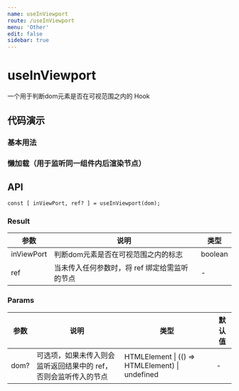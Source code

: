 ```yaml
---
name: useInViewport
route: /useInViewport
menu: 'Other'
edit: false
sidebar: true
---
```





# useInViewport

一个用于判断dom元素是否在可视范围之内的 Hook

## 代码演示

### 基本用法

<JackBox tsCode={Demo1Tsx} jsCode={Demo1Jsx} demoName='基本用法' description='使用 ref 监听节点在视图变化或者滚动时是否在可视范围之内'>
  <Demo1 />
</JackBox>

### 懒加载（用于监听同一组件内后渲染节点）

<JackBox tsCode={Demo2Tsx} jsCode={Demo2Jsx} demoName='懒加载（用于监听同一组件内后渲染节点）' description='传入 function 来监听 dom 节点'>
  <Demo2 />
</JackBox>

## API

```
const [ inViewPort, ref? ] = useInViewport(dom);
```

### Result

| 参数     | 说明                                     | 类型       |
|----------|------------------------------------------|------------|
| inViewPort  | 判断dom元素是否在可视范围之内的标志                          | boolean    |
| ref     | 当未传入任何参数时，将 ref 绑定给需监听的节点      | -        |

### Params

| 参数    | 说明                                         | 类型                   | 默认值 |
|---------|----------------------------------------------|------------------------|--------|
| dom? | 可选项，如果未传入则会监听返回结果中的 ref，否则会监听传入的节点  | HTMLElement \| (() => HTMLElement) \| undefined | -      |
